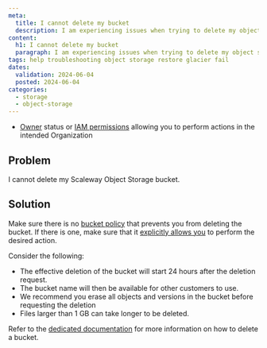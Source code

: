 ```yaml
---
meta:
  title: I cannot delete my bucket
  description: I am experiencing issues when trying to delete my object sotrage bucket
content:
  h1: I cannot delete my bucket
  paragraph: I am experiencing issues when trying to delete my object sotrage bucket
tags: help troubleshooting object storage restore glacier fail
dates:
  validation: 2024-06-04
  posted: 2024-06-04
categories:
  - storage
  - object-storage
---
```


<Macro id="requirements" />

- [Owner](/identity-and-access-management/iam/concepts/#owner) status or [IAM permissions](/identity-and-access-management/iam/concepts/#permission) allowing you to perform actions in the intended Organization

## Problem

I cannot delete my Scaleway Object Storage bucket.

## Solution

Make sure there is no [bucket policy](/storage/object/concepts/#bucket-policy) that prevents you from deleting the bucket. If there is one, make sure that it [explicitly allows you](/storage/object/api-cli/bucket-policy/) to perform the desired action.

Consider the following:

- The effective deletion of the bucket will start 24 hours after the deletion request.
- The bucket name will then be available for other customers to use.
- We recommend you erase all objects and versions in the bucket before requesting the deletion
- Files larger than 1 GB can take longer to be deleted.

Refer to the [dedicated documentation](/storage/object/how-to/delete-a-bucket/) for more information on how to delete a bucket.